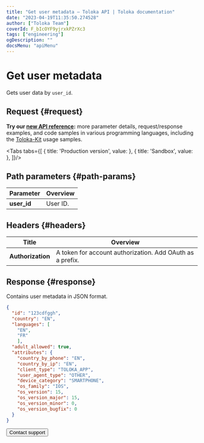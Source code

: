 ```yaml
---
title: "Get user metadata — Toloka API | Toloka documentation"
date: "2023-04-19T11:35:50.274528"
author: ["Toloka Team"]
coverId: F_bIcOYF9yjrxkPZrXc3
tags: ["engineering"]
ogDescription: ""
docsMenu: "apiMenu"
---
```



# Get user metadata

<Announce/>

Gets user data by `user_id`.

## Request {#request}

<Note mode="tip" title="Tip">

**Try our [new API reference](https://toloka.ai/docs/api/api-reference/#tag--user-metadata):** more parameter details, request/response examples, and code samples in various programming languages, including the [Toloka-Kit](/docs/toloka-kit/) usage samples.

</Note>

<Tabs tabs={[
  { title: 'Production version', value: <GetUserMetadataList1/> },
  { title: 'Sandbox', value: <GetUserMetadataList2/> },
]}/>

## Path parameters {#path-params}

Parameter | Overview
----- | -----
**user_id** | User ID.

## Headers {#headers}

Title | Overview
----- | -----
**Authorization** | A token for account authorization. Add OAuth as a prefix.

## Response {#response}

Contains user metadata in JSON format.

```json
{
  "id": "123cdfggh",
  "country": "EN",
  "languages": [
    "EN",
    "FR"
    ],
  "adult_allowed": true,
  "attributes": {
    "country_by_phone": "EN",
    "country_by_ip": "EN",
    "client_type": "TOLOKA_APP",
    "user_agent_type": "OTHER",
    "device_category": "SMARTPHONE",
    "os_family": "IOS",
    "os_version": 15,
    "os_version_major": 15,
    "os_version_minor": 0,
    "os_version_bugfix": 0
  }
}
```

<Button themeColor="light" view="default" size="l" type="link" url="/docs/guide/troubleshooting/support?form-source=api-get-user-metadata">Contact support</Button>